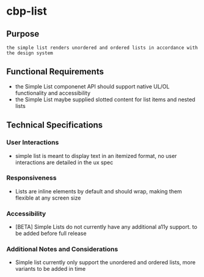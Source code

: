 
<Meta title="Components/Simple List/Specifications" />

# cbp-list

## Purpose
    the simple list renders unordered and ordered lists in accordance with the design system

## Functional Requirements

* the Simple List componenet API should support native UL/OL functionality and accessibility
* the Simple List maybe supplied slotted content for list items and nested lists 

## Technical Specifications

### User Interactions

* simple list is meant to display text in an itemized format,  no user interactions are detailed in the ux spec

### Responsiveness

* Lists are inline elements by default and should wrap, making them flexible at any screen size

### Accessibility

* [BETA] Simple Lists do not currently have any additional a11y support. to be added before full release

### Additional Notes and Considerations

* Simple list currently only support the unordered and ordered lists, more variants to be added in time
